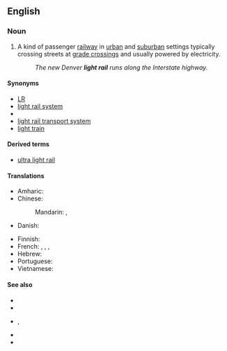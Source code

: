 ==English==
{{wikipedia|Light rail}}

===Noun===
{{en-noun|~}}

# {{lb|en|US|Canada|transport}} A kind of passenger [[railway]] in [[urban]] and [[suburban]] settings typically crossing streets at [[grade crossing]]s and usually powered by electricity.
#: ''The new Denver '''light rail''' runs along the Interstate highway.''

====Synonyms====
* [[LR]] {{qualifier|abbreviation}}
* [[light rail system]]
* {{l|en|light rail transit}}
* [[light rail transport system]]
* [[light train]]

====Derived terms====
* [[ultra light rail]]

====Translations====
{{trans-top|type of passenger railway}}
* Amharic: {{t|am|ቀላል ባቡር|tr=k’elali baburi|sc=Ethi}}
* Chinese:
*: Mandarin: {{t+|cmn|輕軌}}, {{t+|cmn|轻轨|tr=qīngguǐ}}
* Danish: {{t+|da|letbane}}
{{trans-mid}}
* Finnish: {{t+|fi|pikaraitiotie}}
* French: {{t|fr|train léger}} {{gloss|light train}}, {{t|fr|système léger sur rail}} {{gloss|light rail system}}, {{t|fr|système de transport léger sur rail}} {{gloss|light rail transport system}}, {{t|fr|transit léger sur rail}}
* Hebrew: {{t+|he|רַכֶּבֶת קַלָּה|f|tr=rakévet qalá}}
* Portuguese: {{t-needed|pt}}
* Vietnamese: {{t|vi|đường sắt nhẹ}}
{{trans-bottom}}

====See also====
{{top2}}
* {{l|en|light railway}}
* {{l|en|rapid transit}}
* {{l|en|streetcar}}, {{l|en|trolley car}}
* {{l|en|subway}}
* {{l|en|tramway}}
{{bottom}}